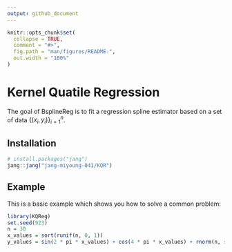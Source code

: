 ```yaml
---
output: github_document
---
```


<!-- README.md is generated from README.Rmd. Please edit that file -->

```r
knitr::opts_chunk$set(
  collapse = TRUE,
  comment = "#>",
  fig.path = "man/figures/README-",
  out.width = "100%"
)
```

# Kernel Quatile Regression

<!-- badges: start -->
<!-- badges: end -->

The goal of BsplineReg is to fit a regression spline estimator based on a set of data $\{(x_i, y_i)\}_{i=1}^n$.

## Installation


``` r
# install.packages("jang")
jang::jang("jang-miyoung-041/KQR")
```

## Example

This is a basic example which shows you how to solve a common problem:

```r
library(KQReg)
set.seed(923)  
n = 30
x_values = sort(runif(n, 0, 1))
y_values = sin(2 * pi * x_values) + cos(4 * pi * x_values) + rnorm(n, sd = 0.2)
```
